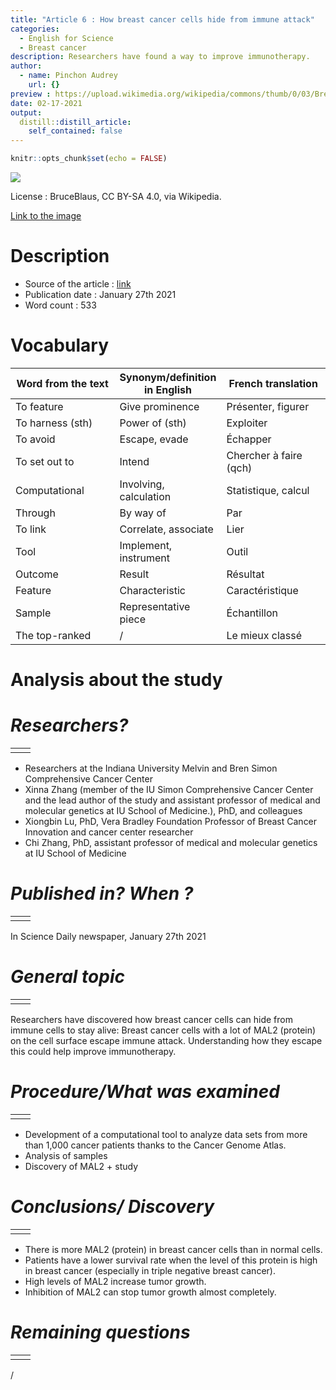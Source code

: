 ```yaml
---
title: "Article 6 : How breast cancer cells hide from immune attack"
categories: 
  - English for Science
  - Breast cancer 
description: Researchers have found a way to improve immunotherapy.
author:
  - name: Pinchon Audrey
    url: {}
preview : https://upload.wikimedia.org/wikipedia/commons/thumb/0/03/Breast_Cancer.png/220px-Breast_Cancer.png
date: 02-17-2021
output:
  distill::distill_article:
    self_contained: false
---
```


```r
knitr::opts_chunk$set(echo = FALSE)
```


![](https://upload.wikimedia.org/wikipedia/commons/thumb/0/03/Breast_Cancer.png/220px-Breast_Cancer.png)

License : BruceBlaus, CC BY-SA 4.0, via Wikipedia. 

[Link to the image](https://en.wikipedia.org/wiki/Breast_cancer#/media/File:Breast_Cancer.png)


# __Description__
- Source of the article : [link](https://www.sciencedaily.com/releases/2021/01/210127140132.htm)
- Publication date : January 27th 2021
- Word count : 533

# __Vocabulary__
| Word from the text | Synonym/definition in English | French translation |
| --- | --- | --- |
| To feature | Give prominence | Présenter, figurer |
| To harness (sth) | Power of (sth) | Exploiter |
| To avoid | Escape, evade | Échapper |
| To set out to | Intend | Chercher à faire (qch) |
| Computational | Involving, calculation | Statistique, calcul |
| Through | By way of | Par |
| To link | Correlate, associate | Lier |
| Tool | Implement, instrument | Outil |
| Outcome | Result | Résultat |
| Feature | Characteristic |Caractéristique |
| Sample | Representative piece | Échantillon |
| The top-ranked | / | Le mieux classé |

# __Analysis about the study__

# *__Researchers?__*
|  
| --- | --- |
|  |  |
-	Researchers at the Indiana University Melvin and Bren Simon Comprehensive Cancer Center 
-	Xinna Zhang (member of the IU Simon Comprehensive Cancer Center and the lead author of the study and assistant professor of medical and molecular genetics at IU School of Medicine.), PhD, and colleagues
-	Xiongbin Lu, PhD, Vera Bradley Foundation Professor of Breast Cancer Innovation and cancer center researcher
-	Chi Zhang, PhD, assistant professor of medical and molecular genetics at IU School of Medicine

# *__Published in? When ?__*
|  
| --- | --- |
|  |  |
In Science Daily newspaper, January 27th 2021

# *__General topic__* 
|  
| --- | --- |
|  |  |
Researchers have discovered how breast cancer cells can hide from immune cells to stay alive: Breast cancer cells with a lot of MAL2 (protein) on the cell surface escape immune attack. Understanding how they escape this could help improve immunotherapy.

# *__Procedure/What was examined__*
|  
| --- | --- |
|  |  |
-	Development of a computational tool to analyze data sets from more than 1,000 cancer patients thanks to the Cancer Genome Atlas.  
-	Analysis of samples
-	Discovery of MAL2 + study 

# *__Conclusions/ Discovery__*
|  
| --- | --- |
|  |  |
-	There is more MAL2 (protein) in breast cancer cells than in normal cells. 
-	Patients have a lower survival rate when the level of this protein is high in breast cancer (especially in triple negative breast cancer).
-	High levels of MAL2 increase tumor growth. 
-	Inhibition of MAL2 can stop tumor growth almost completely.

# *__Remaining questions__*
|  
| --- | --- |
|  |  |
/
